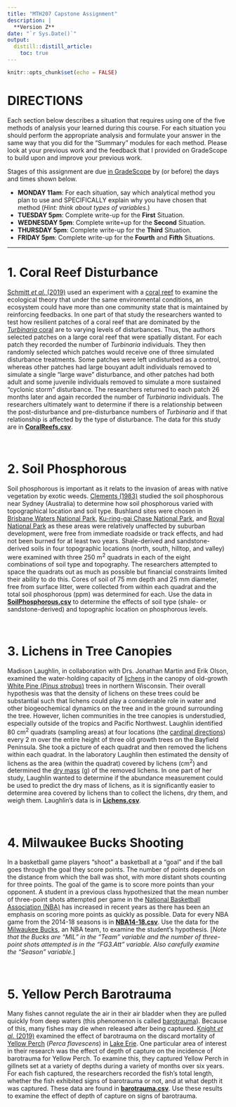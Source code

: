 ```yaml
---
title: "MTH207 Capstone Assignment"
description: |
  **Version Z**
date: "`r Sys.Date()`"
output: 
  distill::distill_article:
    toc: true
---
```


```r
knitr::opts_chunk$set(echo = FALSE)
```

# DIRECTIONS
Each section below describes a situation that requires using one of the five methods of analysis your learned during this course. For each situation you should perform the appropriate analysis and formulate your answer in the same way that you did for the "Summary" modules for each method. Please look at your previous work and the feedback that I provided on GradeScope to build upon and improve your previous work.

Stages of this assignment are due [in GradeScope](https://www.gradescope.com/courses/211889) by (or before) the days and times shown below.

* **MONDAY 11am**: For each situation, say which analytical method you plan to use and SPECIFICALLY explain why you have chosen that method (*Hint: think about types of variables*.)
* **TUESDAY 5pm**: Complete write-up for the **First** Situation.
* **WEDNESDAY 5pm**: Complete write=up for the **Second** Situation.
* **THURSDAY 5pm**: Complete write-up for the **Third** Situation.
* **FRIDAY 5pm**: Complete write-up for the **Fourth** and **Fifth** Situations.

----

# 1. Coral Reef Disturbance
[Schmitt *et al.* (2019)](https://www.pnas.org/content/116/10/4372) used an experiment with a [coral reef](https://en.wikipedia.org/wiki/Coral_reef) to examine the ecological theory that under the same environmental conditions, an ecosystem could have more than one community state that is maintained by reinforcing feedbacks. In one part of that study the researchers wanted to test how resilient patches of a coral reef that are dominated by the [*Turbinaria* coral](https://en.wikipedia.org/wiki/Turbinaria_(coral)) are to varying levels of disturbances. Thus, the authors selected patches on a large coral reef that were spatially distant. For each patch they recorded the number of *Turbinaria* individuals. They then randomly selected which patches would receive one of three simulated disturbance treatments. Some patches were left undisturbed as a control, whereas other patches had large bouyant adult individuals removed to simulate a single "large wave" disturbance, and other patches had both adult and some juvenile individuals removed to simulate a more sustained "cyclonic storm" disturbance. The researchers returned to each patch 26 months later and again recorded the number of *Turbinaria* individuals. The researchers ultimately want to determine if there is a relationship between the post-disturbance and pre-disturbance numbers of *Turbinaria* and if that relationship is affected by the type of disturbance. The data for this study are in [**CoralReefs.csv**](data/CoralReefs.csv).

&nbsp;

# 2. Soil Phosphorous
Soil phosphorous is important as it relats to the invasion of areas with native vegetation by exotic weeds. [Clements (1983)](https://onlinelibrary.wiley.com/doi/abs/10.1111/j.1442-9993.1983.tb01328.x) studied the soil phosphorous near Sydney (Australia) to determine how soil phosphorous varied with topographical location and soil type. Bushland sites were chosen in [Brisbane Waters National Park](https://www.nationalparks.nsw.gov.au/visit-a-park/parks/brisbane-water-national-park), [Ku-ring-gai Chase National Park](https://www.nationalparks.nsw.gov.au/visit-a-park/parks/kuringgai-chase-national-park), and [Royal National Park](https://www.nationalparks.nsw.gov.au/visit-a-park/parks/royal-national-park) as these areas were relatively unaffected by suburban development, were free from immediate roadside or track effects, and had not been burned for at least two years. Shale-derived and sandstone-derived soils in four topographic locations (north, south, hilltop, and valley) were examined with three 250 m^2^ quadrats in each of the eight combinations of soil type and topography. The researchers attempted to space the quadrats out as much as possible but financial constraints limited their ability to do this. Cores of soil of 75 mm depth and 25 mm diameter, free from surface litter, were collected from within each quadrat and the total soil phosphorous (ppm) was determined for each. Use the data in [**SoilPhosphorous.csv**](data/SoilPhosphorous.csv) to determine the effects of soil type (shale- or sandstone-derived) and topographic location on phosphorous levels.

&nbsp;

# 3. Lichens in Tree Canopies
Madison Laughlin, in collaboration with Drs. Jonathan Martin and Erik Olson, examined the water-holding capacity of [lichens](https://en.wikipedia.org/wiki/Lichen) in the canopy of old-growth [White Pine (*Pinus strobus*)](https://en.wikipedia.org/wiki/Pinus_strobus) trees in northern Wisconsin. Their overall hypothesis was that the density of lichens on these trees could be substantial such that lichens could play a considerable role in water and other biogeochemical dynamics on the tree and in the ground surrounding the tree. However, lichen communities in the tree canopies is understudied, especially outside of the tropics and Pacific Northwest. Laughlin identified 80 cm^2^ quadrats (sampling areas) at four locations (the [cardinal directions](https://en.wikipedia.org/wiki/Cardinal_direction)) every 2 m over the entire height of three old growth trees on the Bayfield Peninsula. She took a picture of each quadrat and then removed the lichens within each quadrat. In the laboratory Laughlin then estimated the density of lichens as the area (within the quadrat) covered by lichens (cm^2^) and determined the [dry mass](https://www.encyclopedia.com/science/dictionaries-thesauruses-pictures-and-press-releases/dry-mass) (g) of the removed lichens. In one part of her study, Laughlin wanted to determine if the abundance measurement could be used to predict the dry mass of lichens, as it is significantly easier to determine area covered by lichens than to collect the lichens, dry them, and weigh them. Laughlin's data is in [**Lichens.csv**](data/Lichens.csv).

&nbsp;

# 4. Milwaukee Bucks Shooting
In a basketball game players "shoot" a basketball at a "goal" and if the ball goes through the goal they score points. The number of points depends on the distance from which the ball was shot, with more distant shots counting for three points. The goal of the game is to score more points than your opponent. A student in a previous class hypothesized that the mean number of three-point shots attempted per game in the [National Basketball Association (NBA)](https://www.nba.com/) has increased in recent years as there has been an emphasis on scoring more points as quickly as possible. Data for every NBA game from the 2014-18 seasons is in [**NBA14-18.csv**](data/NBA14-18.csv). Use the data for the [Milwaukee Bucks](https://www.nba.com/bucks/), an NBA team, to examine the student's hypothesis. [*Note that the Bucks are "MIL" in the "Team" variable and the number of three-point shots attempted is in the "FG3.Att" variable. Also carefully examine the "Season" variable.*]

&nbsp;

# 5. Yellow Perch Barotrauma
Many fishes cannot regulate the air in their air bladder when they are pulled quickly from deep waters (this phenomenon is called [barotrauma](https://en.wikipedia.org/wiki/Barotrauma)). Because of this, many fishes may die when released after being captured. [Knight *et al.* (2019)](https://meridian.allenpress.com/jfwm/article/10/1/69/204139/Is-Barotrauma-an-Important-Factor-in-the-Discard#11051974) examined the effect of barotrauma on the discard mortality of [Yellow Perch](https://en.wikipedia.org/wiki/Yellow_perch) (*Perca flavescens*) in [Lake Erie](https://en.wikipedia.org/wiki/Lake_Erie). One particular area of interest in their research was the effect of depth of capture on the incidence of barotrauma for Yellow Perch. To examine this, they captured Yellow Perch in gillnets set at a variety of depths during a variety of months over six years. For each fish captured, the researchers recorded the fish's total length, whether the fish exhibited signs of barotrauma or not, and at what depth it was captured. These data are found in [**barotrauma.csv**](data/barotrauma.csv). Use these results to examine the effect of depth of capture on signs of barotrauma.
